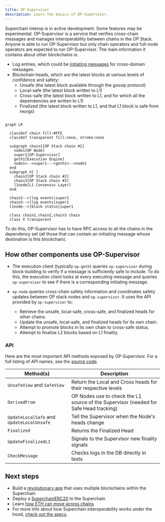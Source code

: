 ```yaml
---
title: OP-Supervisor
description: Learn the basics of OP-Supervisor.
---
```



<Info>Superchain interop is in active development. Some features may be experimental.</Info>
OP-Supervisor is a service that verifies cross-chain messages and manages interoperability between chains in the OP Stack. Anyone is able to run OP-Supervisor but only chain operators and full-node operators are expected to run OP-Supervisor. The main information it contains about other blockchains is:

*   Log entries, which could be [initiating messages](./explainer#how-messages-get-from-one-chain-to-the-other) for cross-domain messages.
*   Blockchain heads, which are the latest blocks at various levels of confidence and safety:
    *   Unsafe (the latest block available through the gossip protocol)
    *   Local-safe (the latest block written to L1)
    *   Cross-safe (the latest block written to L1, and for which all the dependencies are written to L1)
    *   Finalized (the latest block written to L1, and that L1 block is safe from reorgs)

```mermaid

graph LR

  classDef chain fill:#FFE
  classDef transparent fill:none, stroke:none
  
  subgraph chain1[OP Stack chain #1]
    node1[OP Node]
    super1[OP-Supervisor]
    geth1[Execution Engine]
    node1<-->super1--->geth1<-->node1
  end
  subgraph X[ ]
    chain2[OP Stack chain #2]
    chain3[OP Stack chain #3]
    l1node[L1 Consensus Layer]
  end

  chain2-->|log events|super1
  chain3-->|log events|super1
  l1node-->|block status|super1

  class chain1,chain2,chain3 chain
  class X transparent
```

To do this, OP-Supervisor has to have RPC access to all the chains in the dependency set (all those that can contain an initiating message whose destination is this blockchain).

## How other components use OP-Supervisor

*   The execution client (typically `op-geth`) queries `op-supervisor` during block-building to verify if a message is sufficiently safe to include.
    To do this, the execution client looks at every executing message and  queries `op-supervisor` to see if there is a corresponding initiating message.

*   `op-node` queries cross-chain safety information and coordinates safety updates between OP stack nodes and `op-supervisor`. It uses the API provided by `op-supervisor` to:
    *   Retrieve the unsafe, local-safe, cross-safe, and finalized heads for other chains.
    *   Update the unsafe, local-safe, and finalized heads for its own chain.
    *   Attempt to promote blocks in its own chain to cross-safe status.
    *   Attempt to finalize L2 blocks based on L1 finality.

### API

Here are the most important API methods exposed by OP-Supervisor.
For a full listing of API names, see the [source code](https://github.com/ethereum-optimism/optimism/blob/develop/op-service/sources/supervisor_client.go).

| Method(s)                                 | Description                                                                           |
| ----------------------------------------- | ------------------------------------------------------------------------------------- |
| `UnsafeView` and `SafeView`               | Return the Local and Cross heads for their respective levels                          |
| `DerivedFrom`                             | OP Nodes use to check the L1 source of the Supervisor (needed for Safe Head tracking) |
| `UpdateLocalSafe` and `UpdateLocalUnsafe` | Tell the Supervisor when the Node's heads change                                      |
| `Finalized`                               | Returns the Finalized Head                                                            |
| `UpdateFinalizedL1`                       | Signals to the Supervisor new finality signals                                        |
| `CheckMessage`                            | Checks logs in the DB directly in tests                                               |

## Next steps

*   Build a [revolutionary app](/app-developers/get-started) that uses multiple blockchains within the Superchain
*   Deploy a [SuperchainERC20](/interop/tutorials/deploy-superchain-erc20) to the Superchain
*   Learn [how ETH can move across chains](https://docs.optimism.io/interop/superchain-eth-bridge)
*   For more info about how Superchain interoperability works under the hood, [check out the specs](https://specs.optimism.io/interop/overview.html?utm_source=op-docs&utm_medium=docs).
